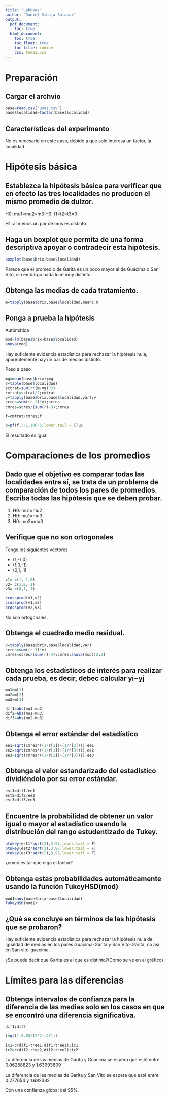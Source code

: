 ```yaml
---
title: "LabUvas"
author: "Daniel Sibaja Salazar"
output:
  pdf_document:
    toc: true
  html_document:
    toc: true
    toc_float: true
    toc-title: índice
    css: tema1.css
---
```

# Preparación 

## Cargar el archvio 
```r
base=read.csv("uvas.csv")
base$localidad=factor(base$localidad)
```

## Características del experimento

No es necesario en este caso, debido a que solo interesa un factor, la localidad.

# Hipótesis básica

## Establezca la hipótesis básica para verificar que en efecto las tres localidades no producen el mismo promedio de dulzor.

H0: mu1=mu2=m3
H0: t1=t2=t3=0

H1: al menos un par de mus es distinto

## Haga un boxplot que permita de una forma descriptiva apoyar o contradecir esta hipótesis.

```r
boxplot(base$brix~base$localidad)
```
Parece que el promedio de Garita es un poco mayor al de Guácima o San Vito, sin embargo nada luce muy distinto. 

## Obtenga las medias de cada tratamiento.

```r
m=tapply(base$brix,base$localidad,mean);m
```

## Ponga a prueba la hipótesis

Automática

```r
mod=lm(base$brix~base$localidad)
anova(mod)
```
Hay suficiente evidencia estadística para rechazar la hipótesis nula, aparentemente hay un par de medias distinto. 

Paso a paso

```r
mg=mean(base$brix);mg
r=table(base$localidad)
sctrat=sum(r*(m-mg)^2)
cmtrat=sctrat/2;cmtrat
v=tapply(base$brix,base$localidad,var);v
scres=sum((r-1)*v);scres
cmres=scres/(sum(r)-3);cmres

f=cmtrat/cmres;f

p=pf(f,3-1,100-3,lower.tail = F);p

```
El resultado es igual. 


# Comparaciones de los promedios

## Dado que el objetivo es comparar todas las localidades entre sí, se trata de un problema de comparación de todos los pares de promedios. Escriba todas las hipótesis que se deben probar.

1. H0: mu1=mu2
2. H0: mu1=mu3
3. H0: mu2=mu3


## Verifique que no son ortogonales

Tengo los siguientes vectores

* (1,-1,0)
* (1,0,-1)
* (0,1,-1)

```r
v1= c(1,-1,0)
v2= c(1,0,-1)
v3= c(0,1,-1)

crossprod(v1,v2)
crossprod(v1,v3)
crossprod(v2,v3)
```

No son ortogonales. 

## Obtenga el cuadrado medio residual.

```r
v=tapply(base$brix,base$localidad,var)
scres=sum((r-1)*v)
cmres=scres/(sum(r)-3);cmres;anova(mod)[2,3]
```
## Obtenga los estadísticos de interés para realizar cada prueba, es decir, debec calcular yi−yj

```r
mu1=m[1]
mu2=m[2]
mu3=m[3]

dif1=abs(mu1-mu2)
dif2=abs(mu1-mu3)
dif3=abs(mu2-mu3)
```

## Obtenga el error estándar del estadístico 

```r
ee1=sqrt(cmres*((1/r[1])+(1/r[2])));ee1
ee2=sqrt(cmres*((1/r[1])+(1/r[3])));ee2
ee3=sqrt(cmres*((1/r[2])+(1/r[3])));ee3
```

## Obtenga el valor estandarizado del estadístico dividiéndolo por su error estándar.


```r
est1=dif1/ee1
est2=dif2/ee2
est3=dif3/ee3
```

## Encuentre la probabilidad de obtener un valor igual o mayor al estadístico usando la distribución del rango estudentizado de Tukey.

```r
ptukey(est1*sqrt(2),3,97,lower.tail = F)
ptukey(est2*sqrt(2),3,97,lower.tail = F)
ptukey(est3*sqrt(2),3,97,lower.tail = F)
```

¿como evitar que diga el factor?

## Obtenga estas probabilidades automáticamente usando la función TukeyHSD(mod)

```r
mod1=aov(base$brix~base$localidad)
TukeyHSD(mod1)
```

## ¿Qué se concluye en términos de las hipótesis que se probaron?

Hay suficiente evidencia estadística para rechazar la hipótesis nula de igualdad de medias en los pares Guacima-Garita y San Vito-Garita, no así en San vito-guacima. 

¿Se puede decir que Garita es el que es distinto?(Como se ve en el gráfico)

# Límites para las diferencias

## Obtenga intervalos de confianza para la diferencia de las medias solo en los casos en que se encontró una diferencia significativa.

```r
dif1;dif2

t=qt(1-0.05/(2*2),97);t

ic1=c(dif1-t*ee1,dif1+t*ee1);ic1
ic2=c(dif2-t*ee2,dif2+t*ee2);ic2

```
La diferencia de las medias de Garita y Guacima se espera que esté entre 0.06258823 y 1.63993809 


La diferencia de las medias de Garita y San Vito se espera que esté entre 0.277654 y 1.692332 


Con una confianza global del 95%. 